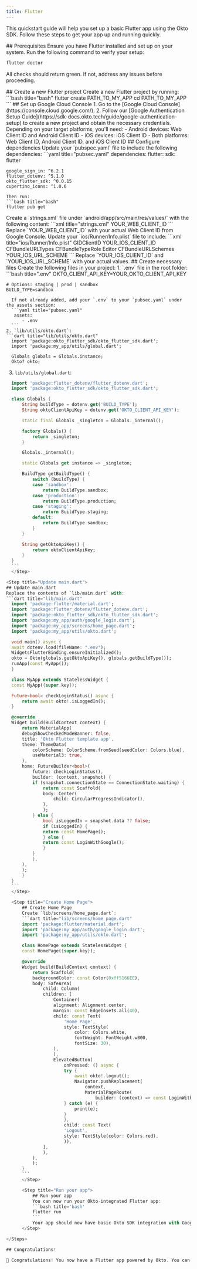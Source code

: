 ```yaml
---
title: Flutter 
---
```




This quickstart guide will help you set up a basic Flutter app using the Okto SDK. Follow these steps to get your app up and running quickly.

<Steps>

<Step title="Prerequisites">
  ## Prerequisites
  Ensure you have Flutter installed and set up on your system. Run the following command to verify your setup:
  
  ```bash title="bash"
  flutter doctor
  ```
  All checks should return green. If not, address any issues before proceeding.
</Step>

<Step title="Create a new Flutter project">
  ## Create a new Flutter project
  Create a new Flutter project by running:
  ```bash title="bash"
  flutter create PATH_TO_MY_APP
  cd PATH_TO_MY_APP
  ```
</Step>

<Step>
  ## Set up Google Cloud Console
  1. Go to the [Google Cloud Console](https://console.cloud.google.com/).
  2. Follow our [Google Authentication Setup Guide](https://sdk-docs.okto.tech/guide/google-authentication-setup) to create a new project and obtain the necessary credentials.
  <Callout type="info" title="Required Client IDs">
    Depending on your target platforms, you'll need:
    - Android devices: Web Client ID and Android Client ID
    - iOS devices: iOS Client ID
    - Both platforms: Web Client ID, Android Client ID, and iOS Client ID
  </Callout>
</Step>

<Step title="Configure dependencies">
  ## Configure dependencies
  Update your `pubspec.yaml` file to include the following dependencies:
  ```yaml title="pubsec.yaml"
  dependencies:  
  	flutter:    
		sdk: flutter  

	google_sign_in: ^6.2.1  
	flutter_dotenv: ^5.1.0  
	okto_flutter_sdk: ^0.0.15  
	cupertino_icons: ^1.0.6
  ```
  Then run: 
  ```bash title="bash"
  flutter pub get
  ```
</Step>

<Step title="Setup OAuth">
	<Tabs items={['Android', 'iOS']}>
		<Tab value='Android'>
			Create a `strings.xml` file under `android/app/src/main/res/values/` with the following content:
			```xml title="strings.xml"
			<?xml version="1.0" encoding="utf-8"?>
			<resources>
				<string name="default_web_client_id">YOUR_WEB_CLIENT_ID</string>
			</resources>
			```
			Replace `YOUR_WEB_CLIENT_ID` with your actual Web Client ID from Google Console.
		</Tab>
		<Tab value='iOS'>
			Update your `ios/Runner/Info.plist` file to include:
			```xml title="ios/Runner/Info.plist"
			<key>GIDClientID</key>
			<string>YOUR_IOS_CLIENT_ID</string>
			<key>CFBundleURLTypes</key>
			<array>
				<dict>
				<key>CFBundleTypeRole</key>
				<string>Editor</string>
				<key>CFBundleURLSchemes</key>
				<array>
					<string>YOUR_IOS_URL_SCHEME</string>
				</array>
				</dict>
			</array>
			```
			Replace `YOUR_IOS_CLIENT_ID` and `YOUR_IOS_URL_SCHEME` with your actual values.
		</Tab>
	</Tabs>
</Step>

<Step title="Create necessary files">
  ## Create necessary files
  Create the following files in your project:
  1. `.env` file in the root folder:
  ```bash title=".env"
	OKTO_CLIENT_API_KEY=YOUR_OKTO_CLIENT_API_KEY

	# Options: staging | prod | sandbox
	BUILD_TYPE=sandbox
  ```
	If not already added, add your `.env` to your `pubsec.yaml` under the assets section:
	```yaml title="pubsec.yaml"
	 assets:
    	- .env
	```
  2. `lib/utils/okto.dart`:
  ```dart title="lib/utils/okto.dart"
	import 'package:okto_flutter_sdk/okto_flutter_sdk.dart';
	import 'package:my_app/utils/global.dart';

	Globals globals = Globals.instance;
	Okto? okto;
  ```
  3. `lib/utils/global.dart`:
  ```dart title="lib/utils/global.dart"
	import 'package:flutter_dotenv/flutter_dotenv.dart';
	import 'package:okto_flutter_sdk/okto_flutter_sdk.dart';

	class Globals {
		String buildType = dotenv.get('BUILD_TYPE');
		String oktoClientApiKey = dotenv.get('OKTO_CLIENT_API_KEY');

		static final Globals _singleton = Globals._internal();

		factory Globals() {
			return _singleton;
		}

		Globals._internal();

		static Globals get instance => _singleton;

		BuildType getBuildType() {
			switch (buildType) {
			case 'sandbox':
				return BuildType.sandbox;
			case 'production':
				return BuildType.production;
			case 'staging':
				return BuildType.staging;
			default:
				return BuildType.sandbox;
			}
		}

		String getOktoApiKey() {
			return oktoClientApiKey;
		}
	}
	```
	</Step>

<Step title="Update main.dart">
  ## Update main.dart
  Replace the contents of `lib/main.dart` with:
  ```dart title="lib/main.dart"
	import 'package:flutter/material.dart';
	import 'package:flutter_dotenv/flutter_dotenv.dart';
	import 'package:okto_flutter_sdk/okto_flutter_sdk.dart';
	import 'package:my_app/auth/google_login.dart';
	import 'package:my_app/screens/home_page.dart';
	import 'package:my_app/utils/okto.dart';

	void main() async {
	await dotenv.load(fileName: ".env");
	WidgetsFlutterBinding.ensureInitialized();
	okto = Okto(globals.getOktoApiKey(), globals.getBuildType());
	runApp(const MyApp());
	}

	class MyApp extends StatelessWidget {
	const MyApp({super.key});

	Future<bool> checkLoginStatus() async {
		return await okto!.isLoggedIn();
	}

	@override
	Widget build(BuildContext context) {
		return MaterialApp(
		debugShowCheckedModeBanner: false,
		title: 'Okto Flutter template app',
		theme: ThemeData(
			colorScheme: ColorScheme.fromSeed(seedColor: Colors.blue),
			useMaterial3: true,
		),
		home: FutureBuilder<bool>(
			future: checkLoginStatus(),
			builder: (context, snapshot) {
			if (snapshot.connectionState == ConnectionState.waiting) {
				return const Scaffold(
				body: Center(
					child: CircularProgressIndicator(),
				),
				);
			} else {
				bool isLoggedIn = snapshot.data ?? false;
				if (isLoggedIn) {
				return const HomePage();
				} else {
				return const LoginWithGoogle();
				}
			}
			},
		),
		);
		}
	}
	```
	</Step>

	<Step title="Create Home Page">
		## Create Home Page
  		Create `lib/screens/home_page.dart`:
		```dart title="lib/screens/home_page.dart"
		import 'package:flutter/material.dart';
		import 'package:my_app/auth/google_login.dart';
		import 'package:my_app/utils/okto.dart';

		class HomePage extends StatelessWidget {
		const HomePage({super.key});

		@override
		Widget build(BuildContext context) {
			return Scaffold(
			backgroundColor: const Color(0xff5166EE),
			body: SafeArea(
				child: Column(
				children: [
					Container(
					alignment: Alignment.center,
					margin: const EdgeInsets.all(40),
					child: const Text(
						'Home Page',
						style: TextStyle(
							color: Colors.white,
							fontWeight: FontWeight.w800,
							fontSize: 30),
					),
					),
					ElevatedButton(
						onPressed: () async {
						try {
							await okto!.logout();
							Navigator.pushReplacement(
								context,
								MaterialPageRoute(
									builder: (context) => const LoginWithGoogle()));
						} catch (e) {
							print(e);
						}
						},
						child: const Text(
						'Logout',
						style: TextStyle(color: Colors.red),
						)),
				],
				),
			),
			);
		}
		```
		</Step>

		<Step title="Run your app">
		    ## Run your app
			You can now run your Okto-integrated Flutter app:
			```bash title='bash'
			flutter run
			```
			Your app should now have basic Okto SDK integration with Google Sign-In functionality.
		</Step>

</Steps>

## Congratulations!

🎉 Congratulations! You now have a Flutter app powered by Okto. You can focus on your business logic and UI/UX now. You can checkout how to use other features in our [Flutter Template Repo](https://github.com/okto-hq/okto-sdk-flutter-template-app).
